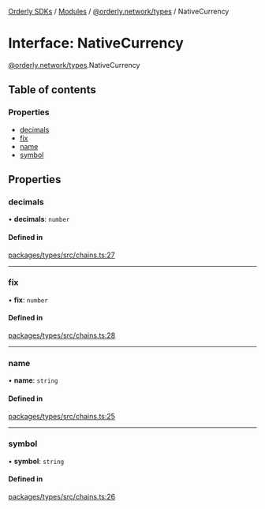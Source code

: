 [Orderly SDKs](./../README) / [Modules](./../modules) / [@orderly.network/types](./../modules/orderly_network_types) / NativeCurrency

# Interface: NativeCurrency

[@orderly.network/types](./../modules/orderly_network_types).NativeCurrency

## Table of contents

### Properties

- [decimals](./orderly_network_types.NativeCurrency#decimals)
- [fix](./orderly_network_types.NativeCurrency#fix)
- [name](./orderly_network_types.NativeCurrency#name)
- [symbol](./orderly_network_types.NativeCurrency#symbol)

## Properties

### decimals

• **decimals**: `number`

#### Defined in

[packages/types/src/chains.ts:27](https://github.com/OrderlyNetwork/js-sdk/blob/6414be9e/packages/types/src/chains.ts#L27)

___

### fix

• **fix**: `number`

#### Defined in

[packages/types/src/chains.ts:28](https://github.com/OrderlyNetwork/js-sdk/blob/6414be9e/packages/types/src/chains.ts#L28)

___

### name

• **name**: `string`

#### Defined in

[packages/types/src/chains.ts:25](https://github.com/OrderlyNetwork/js-sdk/blob/6414be9e/packages/types/src/chains.ts#L25)

___

### symbol

• **symbol**: `string`

#### Defined in

[packages/types/src/chains.ts:26](https://github.com/OrderlyNetwork/js-sdk/blob/6414be9e/packages/types/src/chains.ts#L26)
